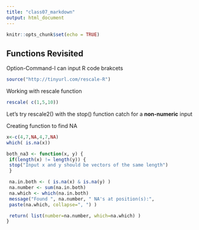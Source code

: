 ```yaml
---
title: "class07_markdown"
output: html_document
---
```


```r
knitr::opts_chunk$set(echo = TRUE)
```

## Functions Revisited
Option-Command-I can input R code brakcets
```r
source("http://tinyurl.com/rescale-R")
```
Working with rescale function
```r
rescale( c(1,5,10))
```

Let's try rescale2() with the stop() function catch for a **non-numeric** input

Creating function to find NA
```r
x<-c(4,7,NA,4,7,NA)
which( is.na(x))
```

```r
both_na3 <- function(x, y) {
 if(length(x) != length(y)) {
 stop("Input x and y should be vectors of the same length")
 }

 na.in.both <- ( is.na(x) & is.na(y) )
 na.number <- sum(na.in.both)
 na.which <- which(na.in.both)
 message("Found ", na.number, " NA's at position(s):",
 paste(na.which, collapse=", ") )

 return( list(number=na.number, which=na.which) )
}
```

